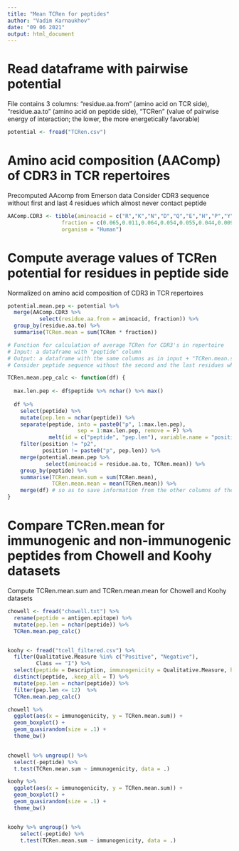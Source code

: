 ```yaml
---
title: "Mean TCRen for peptides"
author: "Vadim Karnaukhov"
date: "09 06 2021"
output: html_document
---
```


# Read dataframe with pairwise potential
File contains 3 columns: "residue.aa.from" (amino acid on TCR side), "residue.aa.to" (amino acid on peptide side), "TCRen" (value of pairwise energy of interaction; the lower, the more energetically favorable)

```r
potential <- fread("TCRen.csv")
```


# Amino acid composition (AAComp) of CDR3 in TCR repertoires

Precomputed AAcomp from Emerson data
Consider CDR3 sequence without first and last 4 residues which almost never contact peptide
```r
AAComp.CDR3 <- tibble(aminoacid = c("R","K","N","D","Q","E","H","P","Y","W","S","T","G","A","M","C","F","L","V","I"),
                 fraction = c(0.065,0.011,0.064,0.054,0.055,0.044,0.009,0.049,0.056,0.010,0.089,0.083,0.209,0.061,0.006,0.000,0.017,0.067,0.036,0.014),
                 organism = "Human")
```

# Compute average values of TCRen potential for residues in peptide side
Normalized on amino acid composition of CDR3 in TCR repertoires

```r
potential.mean.pep <- potential %>% 
  merge(AAComp.CDR3 %>% 
          select(residue.aa.from = aminoacid, fraction)) %>% 
  group_by(residue.aa.to) %>% 
  summarise(TCRen.mean = sum(TCRen * fraction))
```

```r
# Function for calculation of average TCRen for CDR3's in repertoire
# Input: a dataframe with "peptide" column
# Output: a dataframe with the same columns as in input + "TCRen.mean.sum" (sum of TCRen.mean values for peptide residues), "TCRen.mean.mean" (average TCRen.mean value for peptide residues)
# Consider peptide sequence without the second and the last residues which are usually anchors

TCRen.mean.pep_calc <- function(df) {
  
  max.len.pep <- df$peptide %>% nchar() %>% max()
  
  df %>% 
    select(peptide) %>% 
    mutate(pep.len = nchar(peptide)) %>% 
    separate(peptide, into = paste0("p", 1:max.len.pep), 
                      sep = 1:max.len.pep, remove = F) %>% 
             melt(id = c("peptide", "pep.len"), variable.name = "position", value.name = "aminoacid") %>% 
    filter(position != "p2",
           position != paste0("p", pep.len)) %>% 
    merge(potential.mean.pep %>% 
            select(aminoacid = residue.aa.to, TCRen.mean)) %>% 
    group_by(peptide) %>% 
    summarise(TCRen.mean.sum = sum(TCRen.mean),
              TCRen.mean.mean = mean(TCRen.mean)) %>% 
    merge(df) # so as to save information from the other columns of the original df
}
```


# Compare TCRen.mean for immunogenic and non-immunogenic peptides from Chowell and Koohy datasets

Compute TCRen.mean.sum and TCRen.mean.mean for Chowell and Koohy datasets
```r
chowell <- fread("chowell.txt") %>% 
  rename(peptide = antigen.epitope) %>% 
  mutate(pep.len = nchar(peptide)) %>% 
  TCRen.mean.pep_calc()


koohy <- fread("tcell_filtered.csv") %>%
  filter(Qualitative.Measure %in% c("Positive", "Negative"),
         Class == "I") %>% 
  select(peptide = Description, immunogenicity = Qualitative.Measure, hla = Allele.Name) %>% 
  distinct(peptide, .keep_all = T) %>% 
  mutate(pep.len = nchar(peptide)) %>% 
  filter(pep.len <= 12)  %>% 
  TCRen.mean.pep_calc()
```

```r
chowell %>% 
  ggplot(aes(x = immunogenicity, y = TCRen.mean.sum)) +
  geom_boxplot() +
  geom_quasirandom(size = .1) +
  theme_bw() 
    

chowell %>% ungroup() %>% 
  select(-peptide) %>% 
  t.test(TCRen.mean.sum ~ immunogenicity, data = .)

koohy %>% 
  ggplot(aes(x = immunogenicity, y = TCRen.mean.sum)) +
  geom_boxplot() +
  geom_quasirandom(size = .1) +
  theme_bw() 


koohy %>% ungroup() %>% 
    select(-peptide) %>% 
    t.test(TCRen.mean.sum ~ immunogenicity, data = .)

```

